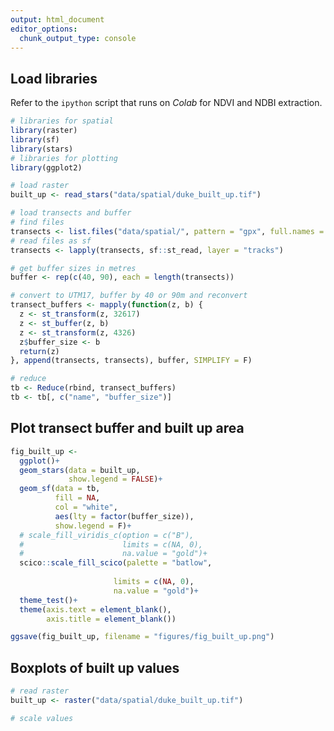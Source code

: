 ```yaml
---
output: html_document
editor_options: 
  chunk_output_type: console
---
```


## Load libraries

Refer to the `ipython` script that runs on _Colab_ for NDVI and NDBI extraction.

```r
# libraries for spatial
library(raster)
library(sf)
library(stars)
# libraries for plotting
library(ggplot2)
```

```r
# load raster
built_up <- read_stars("data/spatial/duke_built_up.tif")

# load transects and buffer
# find files
transects <- list.files("data/spatial/", pattern = "gpx", full.names = TRUE)
# read files as sf
transects <- lapply(transects, sf::st_read, layer = "tracks")

# get buffer sizes in metres
buffer <- rep(c(40, 90), each = length(transects))

# convert to UTM17, buffer by 40 or 90m and reconvert
transect_buffers <- mapply(function(z, b) {
  z <- st_transform(z, 32617)
  z <- st_buffer(z, b)
  z <- st_transform(z, 4326)
  z$buffer_size <- b
  return(z)
}, append(transects, transects), buffer, SIMPLIFY = F)

# reduce
tb <- Reduce(rbind, transect_buffers)
tb <- tb[, c("name", "buffer_size")]
```

## Plot transect buffer and built up area

```r
fig_built_up <-
  ggplot()+
  geom_stars(data = built_up,
             show.legend = FALSE)+
  geom_sf(data = tb, 
          fill = NA,
          col = "white",
          aes(lty = factor(buffer_size)),
          show.legend = F)+
  # scale_fill_viridis_c(option = c("B"),
  #                      limits = c(NA, 0),
  #                      na.value = "gold")+
  scico::scale_fill_scico(palette = "batlow",
                        
                       limits = c(NA, 0),
                       na.value = "gold")+
  theme_test()+
  theme(axis.text = element_blank(),
        axis.title = element_blank())

ggsave(fig_built_up, filename = "figures/fig_built_up.png")
```

## Boxplots of built up values

```r
# read raster
built_up <- raster("data/spatial/duke_built_up.tif")

# scale values

```

